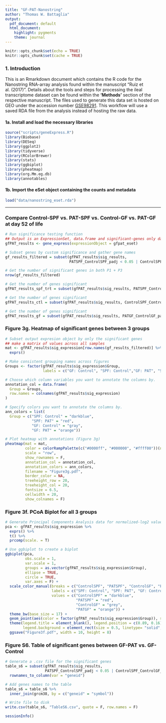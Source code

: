 ```yaml
---
title: "GF-PAT-Nanostring"
author: "Thomas W. Battaglia"
output:
  pdf_document: default
  html_document:
    highlight: pygments
    theme: journal
---
```


```r
knitr::opts_chunk$set(echo = TRUE)
knitr::opts_chunk$set(cache = TRUE)
```

### 1. Introduction
This is an Rmarkdown document which contains the R code for the Nanostring RNA-array analysis found within the manuscript "Ruiz et al. (2017)". Details about the tools and steps for processing the ileal transcriptome dataset can be found within the **'Methods'** section of the respective manuscript. The files used to generate this data set is hosted on GEO under the accession number [GSE98291](https://www.ncbi.nlm.nih.gov/geo/query/acc.cgi?acc=GSE98291). This workflow will use a saved RDA file from the analysis instead of hosting the raw data.


#### 1a. Install and load the necessary libraries
```r
source("scripts/geneExpress.R")
library(Biobase)
library(DESeq)
library(ggplot2)
library(tidyverse)
library(RColorBrewer)
library(stats)
library(ggbiplot)
library(pheatmap)
library(org.Mm.eg.db)
library(annotables)
```


#### 1b. Import the eSet object containing the counts and metadata
```r
load("data/nanostring_eset.rda")
```

----

### Compare Control-SPF vs. PAT-SPF vs. Control-GF vs. PAT-GF at day 52 of life
```r
# Run significance testing function
## Output is an ExpressionSet, data.frame and significant-genes only data.frame
gfPAT_results <- gene_express(expressionObject = gfpat_eset)

# Subset genes by custom significance and gather gene names
gf_results_filtered = subset(gfPAT_results$sig_results, 
                             PATSPF_ControlSPF_padj < 0.05 | ControlSPF_ControlGF_padj < 0.05) 

# Get the number of significant genes in both P1 + P3
nrow(gf_results_filtered)

# Get the number of genes significant
gfPAT_results_spf_trt = subset(gfPAT_results$sig_results, PATSPF_ControlSPF_padj < 0.05)

# Get the number of genes significant
gfPAT_results_ctl = subset(gfPAT_results$sig_results, ControlSPF_ControlGF_padj < 0.05)

# Get the number of genes significant
gfPAT_results_gf = subset(gfPAT_results$sig_results, PATGF_ControlGF_padj < 0.05)
```


### Figure 3g. Heatmap of significant genes between 3 groups
```r
# Subset output expresion object by only the significant genes
## make a matrix of values across all samples
mat <- gfPAT_results$sig_expression[row.names(gf_results_filtered)] %>%
  exprs()

# Make consistent grouping names across figures
Groups <- factor(gfPAT_results$sig_expression$Group, 
                 labels = c("GF: Control", "SPF: Control","GF: PAT", "SPF: PAT"))

# Choose which column variables you want to annotate the columns by.
annotation_col = data.frame(
  Group = Groups, 
  row.names = colnames(gfPAT_results$sig_expression)
)

# Specify colors you want to annotate the columns by.
ann_colors = list(
  Group = c("SPF: Control" = "darkblue", 
            "SPF: PAT" = "red", 
            "GF: Control" = "gray", 
            "GF: PAT" = "orange"))

# Plot heatmap with annotations (Figure 3g)
pheatmap(mat = mat, 
         color = colorRampPalette(c("#0000ff", "#000000", "#ffff00"))(n = 100), 
         scale = "row", 
         show_rownames = F,
         annotation_col = annotation_col, 
         annotation_colors = ann_colors, 
         filename = "Figure3g.pdf", 
         border_color = NA,
         treeheight_row = 20,
         treeheight_col = 20,
         fontsize = 6.5,
         cellwidth = 20,
         show_colnames = F)
```


### Figure 3f. PCoA Biplot for all 3 groups
```r
# Generate Principal Components Analysis data for normalized-log2 values
pca <- gfPAT_results$sig_expression %>%
  exprs() %>%
  t() %>%
  prcomp(scale. = T)

# Use ggbiplot to create a biplot
ggbiplot(pca, 
         obs.scale = 1, 
         var.scale = 1, 
         groups = as.vector(gfPAT_results$sig_expression$Group), 
         ellipse = TRUE, 
         circle = TRUE, 
         var.axes = F) +
  scale_color_manual(breaks = c("ControlSPF", "PATSPF", "ControlGF", "PATGF"), 
                     labels = c("SPF: Control", "SPF: PAT", "GF: Control", "GF: PAT"),
                     values = c("ControlSPF" = "darkblue", 
                                "PATSPF" = "red", 
                                "ControlGF" = "grey", 
                                "PATGF" = "orange")) + 
  theme_bw(base_size = 17) +
  geom_point(aes(color = factor(gfPAT_results$sig_expression$Group)), size = 4, alpha = 0.65) +
  theme(legend.title = element_blank(), legend.position = c(0.89, 0.16),
        legend.background = element_rect(size = 0.5, linetype= "solid", colour = "gray")) +
  ggsave("Figure3f.pdf", width = 10, height = 8)
```


### Figure S6. Table of significant genes between GF-PAT vs. GF-Control
```r
# Generate a .csv file for the significant genes
table_s6 = subset(gfPAT_results$sig_results, 
                  PATSPF_ControlSPF_padj < 0.05 | ControlSPF_ControlGF_padj < 0.05 | PATGF_ControlGF_padj < 0.05) %>%
  rownames_to_column(var = "geneid")

# Add genes names to the table
table_s6 = table_s6 %>%
  inner_join(grcm38, by = c("geneid" = "symbol"))

# Write file to disk  
write.csv(table_s6, "TableS6.csv", quote = F, row.names = F)
```




```r
sessionInfo()
```

